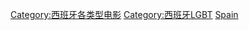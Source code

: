 [[Category:西班牙各类型电影|Category:西班牙各类型电影]]
[[Category:西班牙LGBT|Category:西班牙LGBT]]
[[Category:各國LGBT相關電影|Spain]]